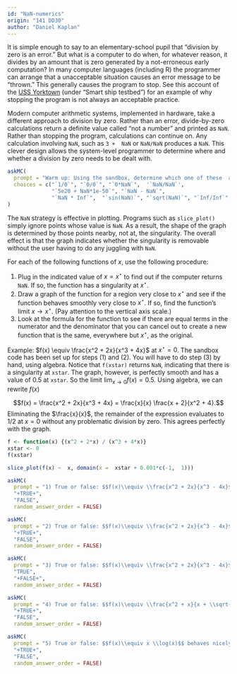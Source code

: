 ```yaml
---
id: "NaN-numerics"
origin: "141 DD30"
author: "Daniel Kaplan"
---
```


It is simple enough to say to an  elementary-school  pupil that "division by zero is an  error." But what is a computer to  do when, for whatever  reason, it divides  by an  amount that is zero generated by a not-erroneous early computation? In  many computer languages (including  R) the programmer can arrange  that  a unacceptable situation  causes an error message to  be "thrown." This generally causes the program to stop. See this account of the [USS  Yorktown](https://en.wikipedia.org/wiki/USS_Yorktown_(CG-48))  (under "Smart  ship testbed") for an  example of why stopping the program is not always an acceptable practice.

Modern computer arithmetic systems, implemented in hardware, take a  different  approach to division by zero. Rather than an error, divide-by-zero calculations return a  definite value called "not a number"  and printed as `NaN`. Rather than stopping the  program,  calculations  can  continue on. Any  calculation  involving  `NaN`, such  as  `3 +  NaN` or `NaN/NaN` produces a  `NaN`. This  clever design allows  the system-level programmer to determine where and whether a  division by zero needs to be dealt with.

```r
askMC(
  prompt = "Warm up: Using the sandbox, determine which one of these  arithmetic expressions **does not** produce `NaN` as the output.",
  choices = c("`1/0`", "`0/0`", "`0*NaN`",  '`NaN/NaN`',
              "`5e20 + NaN*1e-50`", "`NaN - NaN`",
              "`NaN * Inf`",  "`sin(NaN)`", "`sqrt(NaN)`", "`Inf/Inf`", "+`1/Inf`+")
)
```

The  `NaN` strategy is effective in plotting. Programs such as `slice_plot()` simply ignore points whose value  is `NaN`.  As a result, the shape  of the  graph is determined by those  points nearby, not at, the singularity. The overall effect is that the graph indicates whether the singularity is removable without the user having to do any juggling with `NaN`.

For each of the following functions of $x$, use the following procedure:

1. Plug in  the indicated value of  $x = x^\star$  to find  out if  the computer returns `NaN`. If so,  the  function  has  a singularity at $x^\star$.
2. Draw  a graph of  the  function for a region very close to  $x^\star$ and see if  the  function behaves smoothly very  close to  $x^\star$. If so, find   the  function's limit  $x \rightarrow x^\star$. (Pay  attention to the vertical axis scale.)
3. Look  at the formula for the  function to see if there  are equal terms in the  numerator and the  denominator that you can cancel out to  create  a  new  function that  is  the  same, everywhere  but $x^\star$, as the original.

Example: $f(x) \equiv \frac{x^2 +  2x}{x^3 + 4x}$ at  $x^\star = 0$. The sandbox code has been set up   for steps (1) and (2).  You will have  to  do  step (3) by  hand, using   algebra. Notice that `f(xstar)` returns `NaN`,  indicating that there is a singularity at `xstar`. The  graph, however, is  perfectly  smooth and has a value of 0.5 at  `xstar`. So the limit $\lim_{x\rightarrow 0} f(x) = 0.5$. Using algebra,  we  can  rewrite $f(x)$

$$f(x) = \frac{x^2 +  2x}{x^3 + 4x} = \frac{x}{x} \frac{x + 2}{x^2 + 4}.$$ Eliminating the $\frac{x}{x}$,  the remainder of  the expression evaluates to  1/2 at $x=0$ without  any  problematic  division by  zero. This  agrees perfectly with the graph.

::: {.scaffolding  data-latex=""}
```r
f <- function(x) {(x^2 + 2*x) / (x^3 + 4*x)}
xstar <- 0
f(xstar)

slice_plot(f(x) ~  x, domain(x =  xstar + 0.001*c(-1,  1)))
```
:::

```r
askMC(
  prompt = "1) True or false: $$f(x)\\equiv \\frac{x^2 + 2x}{x^3 - 4x}$$ behaves nicely near $x^{\\star} = 0$.",
  "+TRUE+", 
  "FALSE",
  random_answer_order = FALSE)
```

```r
askMC(
  prompt = "2) True or false: $$f(x)\\equiv \\frac{x^2 + 2x}{x^3 - 4x}$$ behaves nicely near $x^{\\star} = -2$.",
  "+TRUE+", 
  "FALSE",
  random_answer_order = FALSE)
```

```r
askMC(
  prompt = "3) True or false: $$f(x)\\equiv \\frac{x^2 + 2x}{x^3 - 4x}$$ behaves nicely near $x^{\\star} = 2$.",
  "TRUE", 
  "+FALSE+",
  random_answer_order = FALSE)
```

```r
askMC(
  prompt = "4) True or false: $$f(x)\\equiv \\frac{x^2 + x}{x + \\sqrt{x + 3}}$$ behaves nicely near $x^{\\star} = -2$.",
  "+TRUE+", 
  "FALSE",
  random_answer_order = FALSE)
```

```r
askMC(
  prompt = "5) True or false: $$f(x)\\equiv x \\log(x)$$ behaves nicely when approaching $x^{\\star} = 0$ from above.",
  "+TRUE+", 
  "FALSE",
  random_answer_order = FALSE)
```


